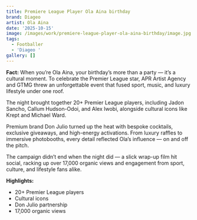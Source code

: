 ```yaml
---
title: Premiere League Player Ola Aina birthday
brand: Diageo
artist: Ola Aina
date: '2025-10-15'
image: /images/work/premiere-league-player-ola-aina-birthday/image.jpg
tags:
  - Footballer
  - 'Diageo '
gallery: []
---
```

**Fact:** When you’re Ola Aina, your birthday’s more than a party — it’s a cultural moment. To celebrate the Premier League star, APR Artist Agency and GTMG threw an unforgettable event that fused sport, music, and luxury lifestyle under one roof.

The night brought together 20+ Premier League players, including Jadon Sancho, Callum Hudson-Odoi, and Alex Iwobi, alongside cultural icons like Krept and Michael Ward.

Premium brand Don Julio turned up the heat with bespoke cocktails, exclusive giveaways, and high-energy activations. From luxury raffles to immersive photobooths, every detail reflected Ola’s influence — on and off the pitch.

The campaign didn’t end when the night did — a slick wrap-up film hit social, racking up over 17,000 organic views and engagement from sport, culture, and lifestyle fans alike.

**Highlights:**

* 20+ Premier League players
* Cultural icons
* Don Julio partnership
* 17,000 organic views
